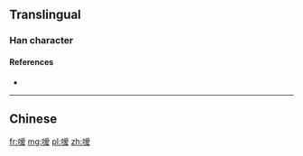 {{also|噯}}

==Translingual==

===Han character===
{{Han char|rn=30|rad=口|as=10|sn=13|four=|canj=口月月水 (RBBE), X口月月水 (XRBBE)|ids=⿰口爱}}

====References====
* {{Han ref|kx=0204.111|hdz=10669.080|uh=55F3}}

----

==Chinese==
{{zh-see|噯}}

[[fr:嗳]]
[[mg:嗳]]
[[pl:嗳]]
[[zh:嗳]]